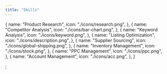 ```yaml
---
title: "Skills"
---
```


  {
    name: "Product Research",
    icon: "./icons/research.png",
  },
  {
    name: "Competitor Analysis",
    icon: "./icons/bar-chart.png",
  },
  {
    name: "Keyword Analysis",
    icon: "./icons/keyword.png",
  },
  {
    name: "Listing Optimization",
    icon: "./icons/description.png",
  },
  {
    name: "Supplier Sourcing",
    icon: "./icons/global-shipping.png",
  },
  {
    name: "Inventory Management",
    icon: "./icons/stock.png",
  },
  {
    name: "PPC Management",
    icon: "./icons/ppc.png",
  },
  {
    name: "Account Management",
    icon: "./icons/acc.png",
  },
]

;

